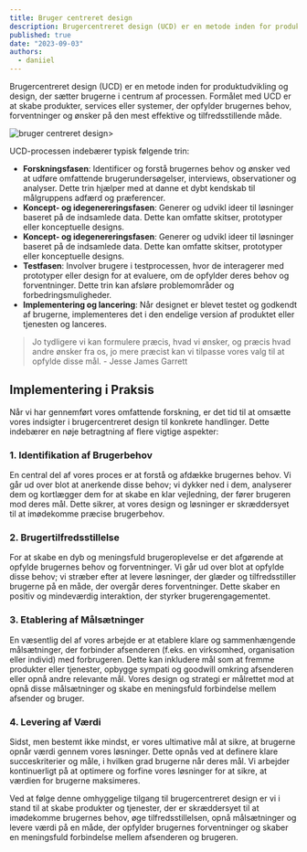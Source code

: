 ```yaml
---
title: Bruger centreret design
description: Brugercentreret design (UCD) er en metode inden for produktudvikling og design, der sætter brugerne i centrum af processen.
published: true
date: "2023-09-03"
authors:
  - daniiel
---
```


Brugercentreret design (UCD) er en metode inden for produktudvikling og design, der sætter brugerne i centrum af processen. Formålet med UCD er at skabe produkter, services eller systemer, der opfylder brugernes behov, forventninger og ønsker på den mest effektive og tilfredsstillende måde.

<img src="/images/blog/user-centered-design.png" alt="bruger centreret design" />>

UCD-processen indebærer typisk følgende trin:
* **Forskningsfasen**: Identificer og forstå brugernes behov og ønsker ved at udføre omfattende brugerundersøgelser, interviews, observationer og analyser. Dette trin hjælper med at danne et dybt kendskab til målgruppens adfærd og præferencer.
* **Koncept- og idegenereringsfasen**: Generer og udvikl ideer til løsninger baseret på de indsamlede data. Dette kan omfatte skitser, prototyper eller konceptuelle designs.
* **Koncept- og idegenereringsfasen**: Generer og udvikl ideer til løsninger baseret på de indsamlede data. Dette kan omfatte skitser, prototyper eller konceptuelle designs.
* **Testfasen**: Involver brugere i testprocessen, hvor de interagerer med prototyper eller design for at evaluere, om de opfylder deres behov og forventninger. Dette trin kan afsløre problemområder og forbedringsmuligheder.
* **Implementering og lancering**: Når designet er blevet testet og godkendt af brugerne, implementeres det i den endelige version af produktet eller tjenesten og lanceres.

> Jo tydligere vi kan formulere præcis, hvad vi ønsker, og præcis hvad andre ønsker fra os, jo mere præcist kan vi tilpasse vores valg til at opfylde disse mål. - Jesse James Garrett

## Implementering i Praksis
Når vi har gennemført vores omfattende forskning, er det tid til at omsætte vores indsigter i brugercentreret design til konkrete handlinger. Dette indebærer en nøje betragtning af flere vigtige aspekter:

### 1. Identifikation af Brugerbehov
En central del af vores proces er at forstå og afdække brugernes behov. Vi går ud over blot at anerkende disse behov; vi dykker ned i dem, analyserer dem og kortlægger dem for at skabe en klar vejledning, der fører brugeren mod deres mål. Dette sikrer, at vores design og løsninger er skræddersyet til at imødekomme præcise brugerbehov.

### 2. Brugertilfredsstillelse
For at skabe en dyb og meningsfuld brugeroplevelse er det afgørende at opfylde brugernes behov og forventninger. Vi går ud over blot at opfylde disse behov; vi stræber efter at levere løsninger, der glæder og tilfredsstiller brugerne på en måde, der overgår deres forventninger. Dette skaber en positiv og mindeværdig interaktion, der styrker brugerengagementet.

### 3. Etablering af Målsætninger
En væsentlig del af vores arbejde er at etablere klare og sammenhængende målsætninger, der forbinder afsenderen (f.eks. en virksomhed, organisation eller individ) med forbrugeren. Dette kan inkludere mål som at fremme produkter eller tjenester, opbygge sympati og goodwill omkring afsenderen eller opnå andre relevante mål. Vores design og strategi er målrettet mod at opnå disse målsætninger og skabe en meningsfuld forbindelse mellem afsender og bruger.

### 4. Levering af Værdi
Sidst, men bestemt ikke mindst, er vores ultimative mål at sikre, at brugerne opnår værdi gennem vores løsninger. Dette opnås ved at definere klare succeskriterier og måle, i hvilken grad brugerne når deres mål. Vi arbejder kontinuerligt på at optimere og forfine vores løsninger for at sikre, at værdien for brugerne maksimeres.

Ved at følge denne omhyggelige tilgang til brugercentreret design er vi i stand til at skabe produkter og tjenester, der er skræddersyet til at imødekomme brugernes behov, øge tilfredsstillelsen, opnå målsætninger og levere værdi på en måde, der opfylder brugernes forventninger og skaber en meningsfuld forbindelse mellem afsenderen og brugeren.